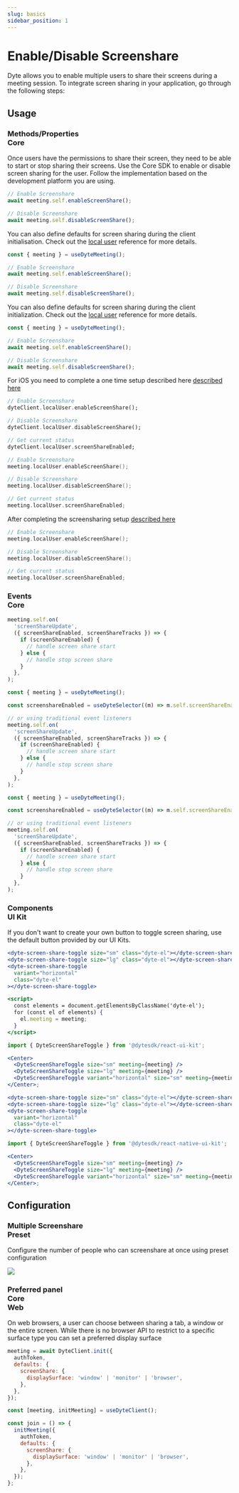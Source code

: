 ```yaml
---
slug: basics
sidebar_position: 1
---
```


# Enable/Disable Screenshare

Dyte allows you to enable multiple users to share their screens during a meeting session. To integrate screen sharing in your application, go through the following steps:

## Usage

### Methods/Properties <div class="header-tag tag-core">Core</div>

Once users have the permissions to share their screen, they need to be able to start or stop sharing their screens. Use the Core SDK to enable or disable screen sharing for the user. Follow the implementation based on the development platform you are using.

<Tabs groupId="framework" defaultValue="react">
<TabItem value="js" label="Javascript">

```jsx
// Enable Screenshare
await meeting.self.enableScreenShare();

// Disable Screenshare
await meeting.self.disableScreenShare();
```

You can also define defaults for screen sharing during the client initialisation. Check out the [local user](/web-core/local-user/introduction#enable--disable-screen-share) reference for more details.

</TabItem>
<TabItem value="react" label="React">

```jsx
const { meeting } = useDyteMeeting();

// Enable Screenshare
await meeting.self.enableScreenShare();

// Disable Screenshare
await meeting.self.disableScreenShare();
```

You can also define defaults for screen sharing during the client initialization. Check out the [local user](/web-core/local-user/introduction#enable--disable-screen-share) reference for more details.

</TabItem>
<TabItem value="react-native" label="React Native">

```jsx
const { meeting } = useDyteMeeting();

// Enable Screenshare
await meeting.self.enableScreenShare();

// Disable Screenshare
await meeting.self.disableScreenShare();
```

</TabItem>
<TabItem value="flutter" label="Flutter">

For iOS you need to complete a one time setup described here [described here](/flutter-core/local-user/screen-share-iOS-guide)

```dart
// Enable Screenshare
dyteClient.localUser.enableScreenShare();

// Disable Screenshare
dyteClient.localUser.disableScreenShare();

// Get current status
dyteClient.localUser.screenShareEnabled;
```

</TabItem>
<TabItem value="android" label="Android">

```kotlin
// Enable Screenshare
meeting.localUser.enableScreenShare();

// Disable Screenshare
meeting.localUser.disableScreenShare();

// Get current status
meeting.localUser.screenShareEnabled;
```

</TabItem>
<TabItem value="ios" label="iOS">

After completing the screensharing setup [described here](/ios-core/local-user/screen-share-guide)

```swift
// Enable Screenshare
meeting.localUser.enableScreenShare();

// Disable Screenshare
meeting.localUser.disableScreenShare();

// Get current status
meeting.localUser.screenShareEnabled;
```

</TabItem>
</Tabs>

### Events <div class="header-tag tag-core">Core</div>

<Tabs groupId="framework" defaultValue="react">
<TabItem value="js" label="Javascript">

```jsx
meeting.self.on(
  'screenShareUpdate',
  ({ screenShareEnabled, screenShareTracks }) => {
    if (screenShareEnabled) {
      // handle screen share start
    } else {
      // handle stop screen share
    }
  },
);
```

</TabItem>
<TabItem value="react" label="React">

```jsx
const { meeting } = useDyteMeeting();

const screenshareEnabled = useDyteSelector((m) => m.self.screenShareEnabled);

// or using traditional event listeners
meeting.self.on(
  'screenShareUpdate',
  ({ screenShareEnabled, screenShareTracks }) => {
    if (screenShareEnabled) {
      // handle screen share start
    } else {
      // handle stop screen share
    }
  },
);
```

</TabItem>
<TabItem value="react-native" label="React Native">

```jsx
const { meeting } = useDyteMeeting();

const screenshareEnabled = useDyteSelector((m) => m.self.screenShareEnabled);

// or using traditional event listeners
meeting.self.on(
  'screenShareUpdate',
  ({ screenShareEnabled, screenShareTracks }) => {
    if (screenShareEnabled) {
      // handle screen share start
    } else {
      // handle stop screen share
    }
  },
);
```

</TabItem>
</Tabs>

### Components <div class="header-tag tag-ui">UI Kit</div>

If you don't want to create your own button to toggle screen sharing, use the default button provided by our UI Kits.

<Tabs groupId="framework">
<TabItem value="web-components" label="Web Components">

```jsx
<dyte-screen-share-toggle size="sm" class="dyte-el"></dyte-screen-share-toggle>
<dyte-screen-share-toggle size="lg" class="dyte-el"></dyte-screen-share-toggle>
<dyte-screen-share-toggle
  variant="horizontal"
  class="dyte-el"
></dyte-screen-share-toggle>

<script>
  const elements = document.getElementsByClassName('dyte-el');
  for (const el of elements) {
    el.meeting = meeting;
  }
</script>
```

</TabItem>
<TabItem value="react" label="React">

```jsx
import { DyteScreenShareToggle } from '@dytesdk/react-ui-kit';

<Center>
  <DyteScreenShareToggle size="sm" meeting={meeting} />
  <DyteScreenShareToggle size="lg" meeting={meeting} />
  <DyteScreenShareToggle variant="horizontal" size="sm" meeting={meeting} />
</Center>;
```

</TabItem>
<TabItem value="angular" label="Angular">

```jsx
<dyte-screen-share-toggle size="sm" class="dyte-el"></dyte-screen-share-toggle>
<dyte-screen-share-toggle size="lg" class="dyte-el"></dyte-screen-share-toggle>
<dyte-screen-share-toggle
  variant="horizontal"
  class="dyte-el"
></dyte-screen-share-toggle>
```

</TabItem>
<TabItem value="react-native" label="React Native">

```jsx
import { DyteScreenShareToggle } from '@dytesdk/react-native-ui-kit';

<Center>
  <DyteScreenShareToggle size="sm" meeting={meeting} />
  <DyteScreenShareToggle size="lg" meeting={meeting} />
  <DyteScreenShareToggle variant="horizontal" size="sm" meeting={meeting} />
</Center>;
```

</TabItem>
</Tabs>

## Configuration

### Multiple Screenshare <div class="header-tag">Preset</div>

Configure the number of people who can screenshare at once using preset configuration

<img src="/static/guides/screenshare-max.png" className="max-512" />

### Preferred panel <div class="header-tag tag-core">Core</div><div class="header-tag">Web</div>

On web browsers, a user can choose between sharing a tab, a window or the entire screen. While there is no browser API to restrict to a specific surface type you can set a preferred display surface

<Tabs groupId="framework" defaultValue="react">
<TabItem value="js" label="Javascript">

```js
meeting = await DyteClient.init({
  authToken,
  defaults: {
    screenShare: {
      displaySurface: 'window' | 'monitor' | 'browser',
    },
  },
});
```

</TabItem>
<TabItem value="react" label="React">

```js
const [meeting, initMeeting] = useDyteClient();

const join = () => {
  initMeeting({
    authToken,
    defaults: {
      screenShare: {
        displaySurface: 'window' | 'monitor' | 'browser',
      },
    },
  });
};
```

</TabItem>
</Tabs>

<head>
  <title>Enable/Disable Screenshare Guide</title>
</head>

